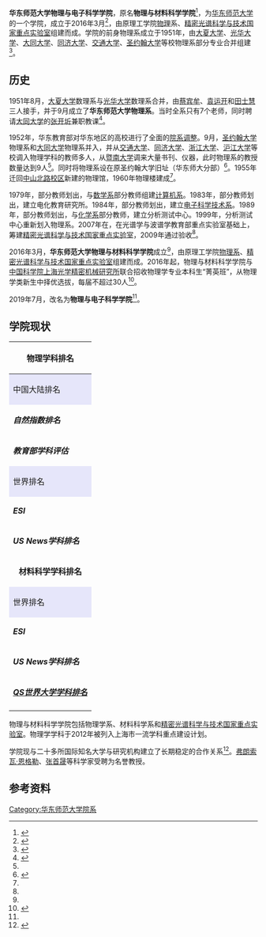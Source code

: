 {{Infobox University Department
 |名称              =物理与电子科学学院
 |其他名称        =
 |徽标              =
 |徽标说明        =
 |图像名称        =
 |图像大小        =
 |图像说明        =
 |拉丁名称        =
 |隶属              =[[华东师范大学|华东师范大学]]
 |建立时间        =2016年3月
 |关闭时间        =
 |类型              =学院
 |下属              =
 |主管官员        =
 |主席              =
 |院长              =[[程亚|程亚]]
 |常务副院长     =
 |副院长           =[[程建功|程建功]]
 |系主任           =
 |所长              =
 |部长              =
 |主任              =
 |党委书记        =[[马学鸣|马学鸣]]
 |头衔              =
 |头衔人名        =
 |教师              =108
 |员工              =
 |学生              =
 |本科生           =
 |研究生           =
 |博士生           =
 |其他学生        =
 |地址              ={{CHN}}[[上海市|上海市]][[闵行区|闵行区]]
 |国家              =
 |省                 =
 |市                 =
 |坐标              =
 |网址              =[https://web.archive.org/web/20160305125943/http://phy.ecnu.edu.cn/ www.phy.ecnu.edu.cn]
 |标志              =
 |脚注              =
}}

'''华东师范大学物理与电子科学学院'''，原名'''物理与材料科学学院'''<ref name=rename>{{Cite web|title=关于华东师范大学物理与材料科学学院更名的通知|url=https://www.ecnu.edu.cn/b3/55/c1952a242517/page.htm|accessdate=2019-07-09|work=www.ecnu.edu.cn|archive-date=2019-07-09|archive-url=https://web.archive.org/web/20190709092734/https://www.ecnu.edu.cn/b3/55/c1952a242517/page.htm|dead-url=no}}</ref>，为[[华东师范大学|华东师范大学]]的一个学院，成立于2016年3月<ref name="found">{{cite web|title=我校成立物理与材料科学学院|url=http://news.ecnu.edu.cn/11/d2/c1833a70098/page.htm|website=华东师范大学|accessdate=2015-03-03|archive-date=2016-03-12|archive-url=https://web.archive.org/web/20160312233411/http://news.ecnu.edu.cn/11/d2/c1833a70098/page.htm|dead-url=no}}</ref>，由原理工学院[[物理|物理]]系、[[精密光谱科学与技术国家重点实验室|精密光谱科学与技术国家重点实验室]]组建而成。学院的前身物理系成立于1951年，由[[大夏大学|大夏大学]]、[[光华大学|光华大学]]、[[大同大学_(上海)|大同大学]]、[[同济大学|同济大学]]、[[交通大学|交通大学]]、[[圣约翰大学_(上海)|圣约翰大学]]等校物理系部分专业合并组建<ref name="history">{{cite web|title=历史沿革|url=http://phy.ecnu.edu.cn/phyinformation/outline/22.htm|accessdate=2016-03-03|archive-date=2016-01-20|archive-url=https://web.archive.org/web/20160120030148/http://phy.ecnu.edu.cn/phyinformation/outline/22.htm|dead-url=no}}</ref>。

==历史==
1951年8月，[[大夏大学|大夏大学]]数理系与[[光华大学|光华大学]]数理系合并，由[[蔡宾牟|蔡宾牟]]、[[袁运开|袁运开]]和[[田士慧|田士慧]]三人接手，并于9月成立了'''华东师范大学物理系'''。当时全系只有7个老师，同时聘请[[大同大学_(上海)|大同大学]]的[[张开圻|张开圻]]兼职教课<ref name=袁运开>{{Cite web|url=http://news.sciencenet.cn/htmlnews/2017/4/373428.shtm|title=著名教育家、华东师范大学原校长袁运开逝世—新闻—科学网|accessdate=2017-04-14|work=news.sciencenet.cn|archive-date=2017-04-15|archive-url=https://web.archive.org/web/20170415011231/http://news.sciencenet.cn/htmlnews/2017/4/373428.shtm|dead-url=no}}</ref>。

1952年，华东教育部对华东地区的高校进行了全面的[[1952年上海高等学校院系调整|院系调整]]。9月，[[圣约翰大学_(上海)|圣约翰大学]]物理系和[[大同大学_(上海)|大同大学]]物理系并入，并从[[交通大学|交通大学]]、[[同济大学|同济大学]]、[[浙江大学|浙江大学]]、[[沪江大学|沪江大学]]等校调入物理学科的教师多人，从[[暨南大学|暨南大学]]调来大量书刊、仪器，此时物理系的教授数量达到9人<ref name=袁运开/>。同时将物理系设在原圣约翰大学旧址（华东师大分部）<ref>{{Cite web|url=http://edu.people.com.cn/n/2012/1227/c1053-20031552-2.html|title=中国大学：50年代院系调整决定今日基本格局|accessdate=2017-02-26|last=1464|work=edu.people.com.cn|archive-date=2017-02-26|archive-url=https://web.archive.org/web/20170226214341/http://edu.people.com.cn/n/2012/1227/c1053-20031552-2.html|dead-url=no}}</ref>。1955年迁回[[华东师范大学中山北路校区|中山北路校区]]新建的物理馆，1960年物理楼建成<ref name=袁运开/>。

1979年，部分教师划出，与[[华东师范大学数学系|数学系]]部分教师组建[[华东师范大学计算机系|计算机系]]。1983年，部分教师划出，建立电化教育研究所。1984年，部分教师划出，建立[[华东师范大学电子科学技术系|电子科学技术系]]。1989年，部分教师划出，与[[华东师范大学化学系|化学系]]部分教师，建立分析测试中心。1999年，分析测试中心重新划入物理系。2007年在，在光谱学与波谱学教育部重点实验室基础上，筹建[[精密光谱科学与技术国家重点实验室|精密光谱科学与技术国家重点实验室]]，2009年通过验收<ref name="history"/>。

2016年3月，'''华东师范大学物理与材料科学学院'''成立<ref name="found"/>，由原理工学院[[物理系|物理系]]、[[精密光谱科学与技术国家重点实验室|精密光谱科学与技术国家重点实验室]]组建而成。2016年起，物理与材料科学学院与[[中国科学院上海光学精密机械研究所|中国科学院上海光学精密机械研究所]]联合招收物理学专业本科生“菁英班”，从物理学类新生中择优选拔，每届不超过30人<ref>{{Cite web|url=http://news.sina.com.cn/c/2016-04-27/doc-ifxruaee4868916.shtml|title=华东师范大学携手中国科学院开设菁英班|accessdate=2017-02-26|work=news.sina.com.cn|archive-date=2017-02-27|archive-url=https://web.archive.org/web/20170227062335/http://news.sina.com.cn/c/2016-04-27/doc-ifxruaee4868916.shtml|dead-url=no}}</ref>。

2019年7月，改名为'''物理与电子科学学院'''<ref name=rename/>。

==学院现状==
{| class="toccolours" style="float:right; margin-left:1em; font-size:90%; line-height:1.4em;"
! colspan="2" style="text-align: center;" | '''物理学科排名'''
|-
! colspan="2" style="background:#E6E6FA" | 中国大陆排名
|-
| '''''自然指数排名'''''  || 40 （2017）<ref name="natureindex">{{Cite news|url=http://news.ecnu.edu.cn/5a/c8/c1833a88776/page.htm|title=2017自然指数发布 华东师大整体表现平稳|last=|first=|date=2017-02-21|work=|publisher=华东师范大学新闻中心|accessdate=2017-02-26|archive-date=2017-02-26|archive-url=https://web.archive.org/web/20170226212908/http://news.ecnu.edu.cn/5a/c8/c1833a88776/page.htm|dead-url=no}}</ref>
|-
| '''''教育部学科评估'''''  || 17 （2012）<ref>{{Cite web|url=http://www.cdgdc.edu.cn/xwyyjsjyxx/xxsbdxz/|title=教育部学位中心2012学科评估结果公布|accessdate=2017-03-04|work=www.cdgdc.edu.cn|archive-date=2013-11-18|archive-url=https://web.archive.org/web/20131118024145/http://www.cdgdc.edu.cn/xwyyjsjyxx/xxsbdxz/|dead-url=no}}</ref>
|-
! colspan="2" style="background:#E6E6FA" | 世界排名
|-
| '''''ESI'''''  || 前1% （2016）<ref name="ESI">{{Cite news|url=http://news.ecnu.edu.cn/3e/a3/c1833a81571/page.htm|title=ESI最新数据：华东师大9个学科进入全球前1% 新增地球科学|date=2016-10-08|publisher=华东师范大学新闻中心|accessdate=2017-02-26|archive-date=2017-02-27|archive-url=https://web.archive.org/web/20170227062332/http://news.ecnu.edu.cn/3e/a3/c1833a81571/page.htm|dead-url=no}}</ref>
|-
| '''''US News学科排名'''''  || 124 （2016）<ref name="USnews">{{Cite news|url=http://news.ecnu.edu.cn/43/35/c1833a82741/page.htm|title=USNews全球最佳大学排行 华东师大国际合作指数排名抢眼|date=2016-10-27|publisher=华东师范大学新闻中心|accessdate=2017-02-26|archive-date=2017-02-27|archive-url=https://web.archive.org/web/20170227062307/http://news.ecnu.edu.cn/43/35/c1833a82741/page.htm|dead-url=no}}</ref>
|-
! colspan="2" style="text-align: center;" | '''材料科学学科排名'''
|-
! colspan="2" style="background:#E6E6FA" | 世界排名
|-
| '''''ESI'''''  || 前1% （2016）<ref name="ESI"/>
|-
| '''''US News学科排名'''''  || 248 （2016）<ref name="USnews"/>
|-
| '''''[[QS世界大学排名#學院與學科|QS世界大学学科排名]]'''''  || 451-500（2017）<ref name="QS">{{Cite news|url=https://www.topuniversities.com/university-rankings/university-subject-rankings/2017/physics-astronomy|title=Physics & Astronomy|date=2017-03-02|newspaper=Top Universities|accessdate=2017-03-10|archive-date=2017-03-08|archive-url=https://web.archive.org/web/20170308223234/https://www.topuniversities.com/university-rankings/university-subject-rankings/2017/physics-astronomy|dead-url=no}}</ref>
|-
|}
物理与材料科学学院包括物理学系、材料科学系和[[精密光谱科学与技术国家重点实验室|精密光谱科学与技术国家重点实验室]]。物理学学科于2012年被列入上海市一流学科重点建设计划。

学院现与二十多所国际知名大学与研究机构建立了长期稳定的合作关系<ref>{{Cite web|url=http://phy.ecnu.edu.cn/5829/list.htm|title=学院简介|accessdate=2017-03-04|work=phy.ecnu.edu.cn|archive-date=2017-03-05|archive-url=https://web.archive.org/web/20170305040053/http://phy.ecnu.edu.cn/5829/list.htm|dead-url=no}}</ref>。[[弗朗索瓦·恩格勒|弗朗索瓦·恩格勒]]、[[张首晟|张首晟]]等科学家受聘为名誉教授。

==参考资料==
{{reflist}}

{{华东师范大学}}
[[Category:华东师范大学院系|Category:华东师范大学院系]]